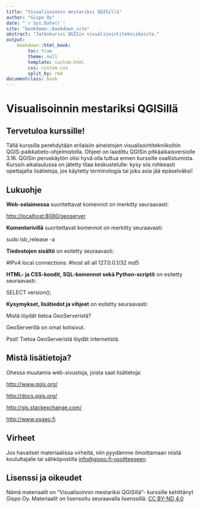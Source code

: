 ```yaml
---
title: "Visualisoinnin mestariksi QGISillä"
author: "Gispo Oy"
date: "`r Sys.Date()`"
site: "bookdown::bookdown_site"
abstract: "Jatkokurssi QGISin visualisointitekniikoista."
output:
    bookdown::html_book:
        toc: true
        theme: null
        template: custom.html
        css: custom.css
        split_by: rmd
documentclass: book
---
```


<!-- Harjoitukset -->

# Visualisoinnin mestariksi QGISillä

## Tervetuloa kurssille!

Tällä kurssilla perehdytään erilaisiin aineistojen visualisointitekniikoihin QGIS-paikkatieto-ohjelmistolla. Ohjeet on laadittu QGISin pitkäaikaisversiolle 3.16. QGISin peruskäytön olisi hyvä olla tuttua ennen kurssille osallistumista. Kurssin aikataulussa on jätetty tilaa keskustelulle: kysy siis rohkeasti opettajalta lisätietoja, jos käytetty terminologia tai joku asia jää epäselväksi!

## Lukuohje

**Web-selaimessa** suoritettavat komennot on merkitty seuraavasti:

::: note-box
<http://localhost:8080/geoserver>
:::

**Komentorivillä** suoritettavat komennot on merkitty seuraavasti:

::: commandline-box
sudo lsb_release -a
:::

**Tiedostojen sisältö** on esitetty seuraavasti:

::: file-content-box
#IPv4 local connections: #host all all 127.0.0.1/32 md5
:::

**HTML- ja CSS-koodit, SQL-komennot sekä Python-scriptit** on esitetty seuraavasti:

::: code-box
SELECT version();
:::

**Kysymykset, lisätiedot ja vihjeet** on esitetty seuraavasti:

::: hint-box
Mistä löydät tietoa GeoServeristä?

GeoServerillä on omat kotisivut.

Psst! Tietoa GeoServeristä löydät internetistä.
:::

## Mistä lisätietoja?

Ohessa muutamia web-sivustoja, joista saat lisätietoja:

::: note-box
<http://www.qgis.org/>
:::

::: note-box
<http://docs.qgis.org/>
:::

::: note-box
<http://gis.stackexchange.com/>
:::

::: note-box
<http://www.osgeo.fi>
:::

## Virheet

Jos havaitset materiaalissa virheitä, niin pyydämme ilmoittamaan niistä kouluttajalle tai sähköpostilla [info\@gispo.fi-osoitteeseen](mailto:info@gispo.fi-osoitteeseen){.email}.

## Lisenssi ja oikeudet

Nämä materiaalit on "Visualisoinnin mestariksi QGISillä"- kurssille kehittänyt Gispo Oy. Materiaalit on lisensoitu seuraavalla lisenssillä: [CC BY-ND 4.0](https://creativecommons.org/licenses/by-nd/4.0/)
